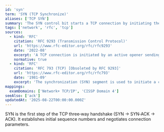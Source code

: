 ```yaml
---
id: 'syn'
term: 'SYN (TCP Synchronize)'
aliases: ['TCP SYN']
summary: 'The SYN control bit starts a TCP connection by initiating the three‑way handshake; a SYN packet indicates a request to synchronize sequence numbers.'
tags: ['network', 'rfc', 'tcp']
sources:
  - kind: 'RFC'
    citation: 'RFC 9293 (Transmission Control Protocol)'
    url: 'https://www.rfc-editor.org/rfc/rfc9293'
    date: '2022-08'
    excerpt: 'A TCP connection is initiated by an active opener sending a SYN segment to the passive opener.'
    normative: true
  - kind: 'RFC'
    citation: 'RFC 793 (TCP) [Obsoleted by RFC 9293]'
    url: 'https://www.rfc-editor.org/rfc/rfc793'
    date: '1981-09'
    excerpt: 'The synchronization (SYN) segment is used to initiate a connection.'
mappings:
  examDomains: ['Network+ TCP/IP', 'CISSP Domain 4']
seeAlso: ['ack']
updatedAt: '2025-08-22T00:00:00.000Z'
---
```


SYN is the first step of the TCP three‑way handshake (SYN → SYN‑ACK → ACK). It establishes initial sequence numbers and negotiates connection parameters.
